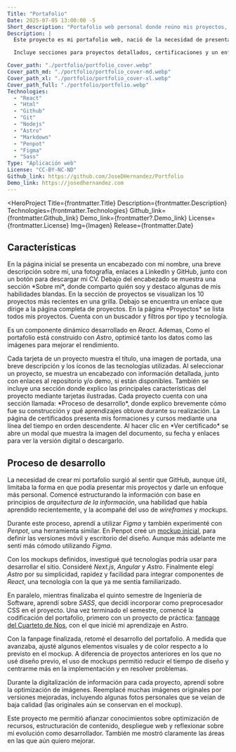 ```yaml
---
Title: "Portafolio"
Date: 2025-07-05 13:00:00 -5
Short_description: "Portafolio web personal donde reúno mis proyectos, certificaciones y experiencias."
Description: |
  Este proyecto es mi portafolio web, nació de la necesidad de presentar mi trabajo y aprendizajes de forma personalizada y optimizada. 

  Incluye secciones para proyectos detallados, certificaciones y un enfoque especial en experiencia de usuario.

Cover_path: "./portfolio/portfolio_cover.webp"
Cover_path_md: "./portfolio/portfolio_cover-md.webp"
Cover_path_xl: "./portfolio/portfolio_cover-xl.webp"
Cover_path_full: "./portfolio/portfolio.webp"
Technologies:
  - "React"
  - "Html"
  - "Github"
  - "Git"
  - "Nodejs"
  - "Astro"
  - "Markdown"
  - "Penpot"
  - "Figma"
  - "Sass"
Type: "Aplicación web"
License: "CC-BY-NC-ND"
Github_link: https://github.com/JoseDHernandez/Portfolio
Demo_link: https://josedhernandez.com
---
```



<HeroProject
  Title={frontmatter.Title}
  Description={frontmatter.Description}
  Technologies={frontmatter.Technologies}
  Github_link={frontmatter.Github_link}
  Demo_link={frontmatter?.Demo_link}
  License={frontmatter.License}
  Img={Imagen}
  Release={frontmatter.Date}
></HeroProject>

## Características

<FeatureCard title="Página de inicio" image={Imagen}>
  En la página inicial se presenta un encabezado con mi nombre, una breve
  descripción sobre mí, una fotografía, enlaces a LinkedIn y GitHub, junto con
  un botón para descargar mi CV.
</FeatureCard>

<FeatureCard alternative="Sobre mí" image={Imagen1}>
  Debajo del encabezado se muestra una sección *Sobre mí*, donde comparto quién
  soy y destaco algunas de mis habilidades blandas.
</FeatureCard>

<FeatureCard alternative="Proyectos recientes" image={Imagen2}>
  En la sección de proyectos se visualizan los 10 proyectos más recientes en una
  grilla. Debajo se encuentra un enlace que dirige a la página completa de
  proyectos.
</FeatureCard>

<FeatureCard title="Página de proyectos" image={Imagen6}>
En la página *Proyectos* se lista todos mis proyectos. Cuenta con un buscador
y filtros por tipo y tecnología.

Es un componente dinámico desarrollado en
_React_. Ademas, Como el portafolio está construido con _Astro_, optimicé tanto los
datos como las imágenes para mejorar el rendimiento.

</FeatureCard>

<FeatureCard alternative="Tarjetas de proyectos" image={Imagen7}>
  Cada tarjeta de un proyecto muestra el título, una imagen de portada, una
  breve descripción y los íconos de las tecnologías utilizadas.
</FeatureCard>

<FeatureCard title="Página individual de un proyecto" image={Imagen3}>
  Al seleccionar un proyecto, se muestra un encabezado con información
  detallada, junto con enlaces al repositorio y/o demo, si están disponibles.
</FeatureCard>

<FeatureCard alternative="Características del proyecto" image={Imagen4}>
  También se incluye una sección donde explico las principales características
  del proyecto mediante tarjetas ilustradas.
</FeatureCard>

<FeatureCard alternative="Proceso de desarrollo" image={Imagen5}>
  Cada proyecto cuenta con una sección llamada: *Proceso de desarrollo*, donde
  explico brevemente cómo fue su construcción y qué aprendizajes obtuve durante
  su realización.
</FeatureCard>

<FeatureCard title="Certificados" image={Imagen8}>
  La página de certificados presenta mis formaciones y cursos mediante una línea
  del tiempo en orden descendente.
</FeatureCard>

<FeatureCard title="Visualizador de certificado" image={Imagen9}>
  Al hacer clic en *Ver certificado* se abre un modal que muestra la imagen del
  documento, su fecha y enlaces para ver la versión digital o descargarlo.
</FeatureCard>

## Proceso de desarrollo

La necesidad de crear mi portafolio surgió al sentir que GitHub, aunque útil, limitaba la forma en que podía presentar mis proyectos y darle un enfoque más personal. Comencé estructurando la información con base en principios de _arquitectura de la información_, una habilidad que había aprendido recientemente, y la acompañé del uso de _wireframes_ y _mockups_.

Durante este proceso, aprendí a utilizar _Figma_ y también experimenté con _Penpot_, una herramienta similar. En Penpot creé un <a target="_blank" rel="noreferrer noopener" href="https://design.penpot.app/#/view?file-id=df10150d-301f-805e-8005-f801c0991306&page-id=df10150d-301f-805e-8005-f801c0991307&section=interactions&index=0&share-id=53ae55ce-c456-815d-8006-6e8873129d24">mockup inicial</a>, para definir las versiones móvil y escritorio del diseño. Aunque más adelante me sentí más cómodo utilizando _Figma_.

Con los mockups definidos, investigué qué tecnologías podría usar para desarrollar el sitio. Consideré _Next.js_, _Angular_ y _Astro_. Finalmente elegí _Astro_ por su simplicidad, rapidez y facilidad para integrar componentes de _React_, una tecnología con la que ya me sentía familiarizado.

En paralelo, mientras finalizaba el quinto semestre de Ingeniería de Software, aprendí sobre _SASS_, que decidí incorporar como preprocesador CSS en el proyecto. Una vez terminado el semestre, comencé la codificación del portafolio, primero con un proyecto de práctica: [fanpage del Cuarteto de Nos](/proyectos/fanpage-cuarteto-de-nos), con el que inicié mi aprendizaje en Astro.

Con la fanpage finalizada, retomé el desarrollo del portafolio. A medida que avanzaba, ajusté algunos elementos visuales y de color respecto a lo previsto en el mockup. A diferencia de proyectos anteriores en los que no usé diseño previo, el uso de mockups permitió reducir el tiempo de diseño y centrarme más en la implementación y en resolver problemas.

Durante la digitalización de información para cada proyecto, aprendí sobre la optimización de imágenes. Reemplacé muchas imágenes originales por versiones mejoradas, incluyendo algunas fotos personales que se veían de baja calidad (las originales aún se conservan en el mockup).

Este proyecto me permitió afianzar conocimientos sobre optimización de recursos, estructuración de contenido, despliegue web y reflexionar sobre mi evolución como desarrollador. También me mostró claramente las áreas en las que aún quiero mejorar.
